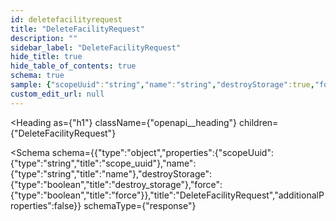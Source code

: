 ```yaml
---
id: deletefacilityrequest
title: "DeleteFacilityRequest"
description: ""
sidebar_label: "DeleteFacilityRequest"
hide_title: true
hide_table_of_contents: true
schema: true
sample: {"scopeUuid":"string","name":"string","destroyStorage":true,"force":true}
custom_edit_url: null
---
```



<Heading
  as={"h1"}
  className={"openapi__heading"}
  children={"DeleteFacilityRequest"}
>
</Heading>





<Schema
  schema={{"type":"object","properties":{"scopeUuid":{"type":"string","title":"scope_uuid"},"name":{"type":"string","title":"name"},"destroyStorage":{"type":"boolean","title":"destroy_storage"},"force":{"type":"boolean","title":"force"}},"title":"DeleteFacilityRequest","additionalProperties":false}}
  schemaType={"response"}
>
  
</Schema>
            